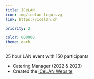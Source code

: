 ```yaml
---
title: ICeLAN
icon: img/icelan-logo.svg
link: https://icelan.ch

priority: 2

color: 000000
theme: dark
---
```


25 hour LAN event with 150 participants

* Catering Manager (2022 & 2023)
* Created the [ICeLAN Website](https://www.icelan.ch/)